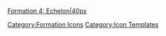 [[file:Echelon.png|Formation 4: Echelon|40px]]<noinclude>[[Category:Formation Icons]] [[Category:Icon Templates]]</noinclude>